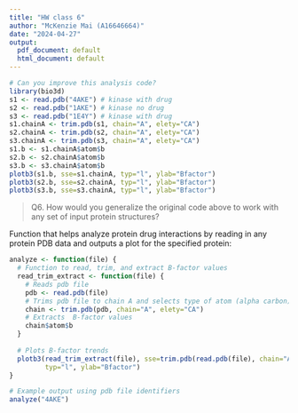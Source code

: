 ```yaml
---
title: "HW class 6"
author: "McKenzie Mai (A16646664)"
date: "2024-04-27"
output:
  pdf_document: default
  html_document: default
---
```


```r
# Can you improve this analysis code?
library(bio3d)
s1 <- read.pdb("4AKE") # kinase with drug
s2 <- read.pdb("1AKE") # kinase no drug
s3 <- read.pdb("1E4Y") # kinase with drug
s1.chainA <- trim.pdb(s1, chain="A", elety="CA")
s2.chainA <- trim.pdb(s2, chain="A", elety="CA")
s3.chainA <- trim.pdb(s3, chain="A", elety="CA")
s1.b <- s1.chainA$atom$b
s2.b <- s2.chainA$atom$b
s3.b <- s3.chainA$atom$b
plotb3(s1.b, sse=s1.chainA, typ="l", ylab="Bfactor")
plotb3(s2.b, sse=s2.chainA, typ="l", ylab="Bfactor")
plotb3(s3.b, sse=s3.chainA, typ="l", ylab="Bfactor")
```


> Q6. How would you generalize the original code above to work with any set of input protein structures?

Function that helps analyze protein drug interactions by reading in any protein PDB data and outputs a plot for the specified protein:
```r
analyze <- function(file) {
  # Function to read, trim, and extract B-factor values
  read_trim_extract <- function(file) {
    # Reads pdb file
    pdb <- read.pdb(file)
    # Trims pdb file to chain A and selects type of atom (alpha carbon) for trimming
    chain <- trim.pdb(pdb, chain="A", elety="CA")
    # Extracts  B-factor values
    chain$atom$b
  }
  
  # Plots B-factor trends
  plotb3(read_trim_extract(file), sse=trim.pdb(read.pdb(file), chain="A", elety="CA"), 
         typ="l", ylab="Bfactor")
}

# Example output using pdb file identifiers 
analyze("4AKE")
```
